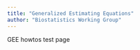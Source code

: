 ```yaml
---
title: "Generalized Estimating Equations"
author: "Biostatistics Working Group"
---
```


GEE howtos test page